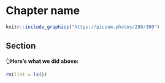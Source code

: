 # Chapter name

<!--
Hidden comments placeholder

To preview:
bookdown::preview_chapter("chapters/.../name.Rmd")
-->

```r
knitr::include_graphics("https://picsum.photos/200/300")
```

## Section

👆**Here's what we did above:**


<!--
Clean up and add session info
-->

```r
rm(list = ls())
```
